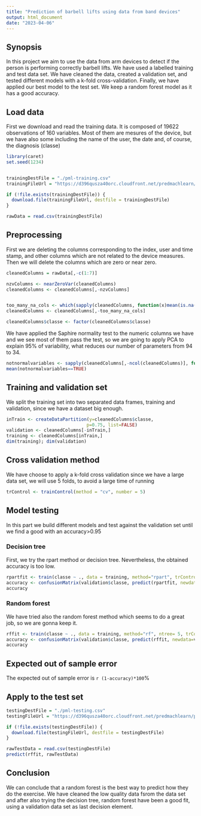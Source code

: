 ```yaml
---
title: "Prediction of barbell lifts using data from band devices"
output: html_document
date: "2023-04-06"
---
```


## Synopsis

In this project we aim to use the data from arm devices to detect if the person is performing correctly barbell lifts. We have used a labelled training and test data set. We have cleaned the data, created a validation set, and tested different models with a k-fold cross-validation. Finally, we have applied our best model to the test set. We keep a random forest model as it has a good accuracy.

## Load data

First we download and read the training data. It is composed of 19622 observations of 160 variables. Most of them are mesures of the device, but we have also some including the name of the user, the date and, of course, the diagnosis (classe)

```r
library(caret)
set.seed(1234)


trainingDestFile = "./pml-training.csv"
trainingFileUrl = "https://d396qusza40orc.cloudfront.net/predmachlearn/pml-training.csv"

if (!file.exists(trainingDestFile)) {
  download.file(trainingFileUrl, destfile = trainingDestFile)
}

rawData = read.csv(trainingDestFile)
```

## Preprocessing

First we are deleting the columns corresponding to the index, user and time stamp, and other columns which are not related to the device measures. Then we will delete the columns which are zero or near zero. 

```r

cleanedColumns = rawData[,-c(1:7)]

nzvColumns <- nearZeroVar(cleanedColumns)
cleanedColumns <- cleanedColumns[,-nzvColumns]


too_many_na_cols <- which(sapply(cleanedColumns, function(x)mean(is.na(x)))>0.97)
cleanedColumns <- cleanedColumns[,-too_many_na_cols]

cleanedColumns$classe <- factor(cleanedColumns$classe)
```

We have applied the Saphire normality test to the numeric columns we have and we see most of them pass the test, so we are going to apply PCA to explain 95% of variability, what reduces our number of parameters from 94 to 34.

```r
notnormalvariables <- sapply(cleanedColumns[,-ncol(cleanedColumns)], function(x)shapiro.test(sample(x,5000))[[2]]>0.05)
mean(notnormalvariables==TRUE)
```

## Training and validation set

We split the training set into two separated data frames, training and validation, since we have a dataset big enough.

```r
inTrain <- createDataPartition(y=cleanedColumns$classe,
                              p=0.75, list=FALSE)
validation <- cleanedColumns[-inTrain,]
training <- cleanedColumns[inTrain,]
dim(training); dim(validation)
```


## Cross validation method

We have choose to apply a k-fold cross validation since we have a large data set, we will use 5 folds, to avoid a large time of running

```r
trControl <- trainControl(method = "cv", number = 5)
```

## Model testing

In this part we build different models and test against the validation set until we find a good with an accuracy>0.95

### Decision tree

First, we try the rpart method or decision tree. Nevertheless, the obtained accuracy is too low.

```r
rpartfit <- train(classe ~ ., data = training, method="rpart", trControl=trControl)
accuracy <- confusionMatrix(validation$classe, predict(rpartfit, newdata=validation))$overall[[1]]
accuracy
```

### Random forest

We have tried also the random forest method which seems to do a great job, so we are gonna keep it.

```r
rffit <- train(classe ~ ., data = training, method="rf", ntree= 5, trControl=trControl)
accuracy <- confusionMatrix(validation$classe, predict(rffit, newdata=validation))$overall[[1]]
accuracy
```

## Expected out of sample error

The expected out of sample error is `r (1-accuracy)*100`%

## Apply to the test set

```r
testingDestFile = "./pml-testing.csv"
testingFileUrl = "https://d396qusza40orc.cloudfront.net/predmachlearn/pml-testing.csv"

if (!file.exists(testingDestFile)) {
  download.file(testingFileUrl, destfile = testingDestFile)
}

rawTestData = read.csv(testingDestFile)
predict(rffit, rawTestData)
```

## Conclusion

We can conclude that a random forest is the best way to predict how they do the exercise. We have cleaned the low quality data fsrom the data set and after also trying the decision tree, random forest have been a good fit, using a validation data set as last decision element.

